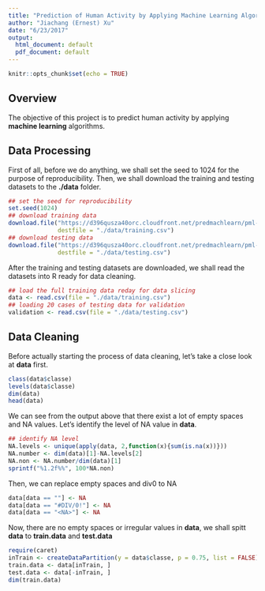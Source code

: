 ```yaml
---
title: "Prediction of Human Activity by Applying Machine Learning Algorithms"
author: "Jiachang (Ernest) Xu"
date: "6/23/2017"
output:
  html_document: default
  pdf_document: default
---
```


```r
knitr::opts_chunk$set(echo = TRUE)
```

## Overview

The objective of this project is to predict human activity by applying **machine learning** algorithms.

## Data Processing

First of all, before we do anything, we shall set the seed to 1024 for the purpose of reproducibility. Then, we shall download the training and testing datasets to the **./data** folder.

```r
## set the seed for reproducibility
set.seed(1024)
## download training data
download.file("https://d396qusza40orc.cloudfront.net/predmachlearn/pml-training.csv", 
              destfile = "./data/training.csv")
## download testing data
download.file("https://d396qusza40orc.cloudfront.net/predmachlearn/pml-testing.csv", 
              destfile = "./data/testing.csv")
```

After the training and testing datasets are downloaded, we shall read the datasets into R ready for data cleaning.

```r
## load the full training data reday for data slicing
data <- read.csv(file = "./data/training.csv")
## loading 20 cases of testing data for validation
validation <- read.csv(file = "./data/testing.csv")
```

## Data Cleaning

Before actually starting the process of data cleaning, let's take a close look at **data** first.

```r
class(data$classe)
levels(data$classe)
dim(data)
head(data)
```

We can see from the output above that there exist a lot of empty spaces and NA values. Let's identify the level of NA value in **data**.

```r
## identify NA level
NA.levels <- unique(apply(data, 2,function(x){sum(is.na(x))}))
NA.number <- dim(data)[1]-NA.levels[2]
NA.non <- NA.number/dim(data)[1]
sprintf("%1.2f%%", 100*NA.non)
```

Then, we can replace empty spaces and div0 to NA

```r
data[data == ""] <- NA
data[data == "#DIV/0!"] <- NA
data[data == "<NA>"] <- NA
```

Now, there are no empty spaces or irregular values in **data**, we shall spitt **data** to **train.data** and **test.data**

```r
require(caret)
inTrain <- createDataPartition(y = data$classe, p = 0.75, list = FALSE)
train.data <- data[inTrain, ]
test.data <- data[-inTrain, ]
dim(train.data)
```
